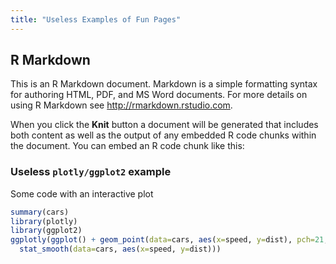```yaml
---
title: "Useless Examples of Fun Pages"
---
```



## R Markdown

This is an R Markdown document. Markdown is a simple formatting syntax for authoring HTML, PDF, and MS Word documents. For more details on using R Markdown see <http://rmarkdown.rstudio.com>.

When you click the **Knit** button a document will be generated that includes both content as well as the output of any embedded R code chunks within the document. You can embed an R code chunk like this:


### Useless `plotly/ggplot2` example

Some code with an interactive plot

```r
summary(cars)
library(plotly)
library(ggplot2)
ggplotly(ggplot() + geom_point(data=cars, aes(x=speed, y=dist), pch=21, fill="blue", alpha=0.7, size=3) +
  stat_smooth(data=cars, aes(x=speed, y=dist)))

```

